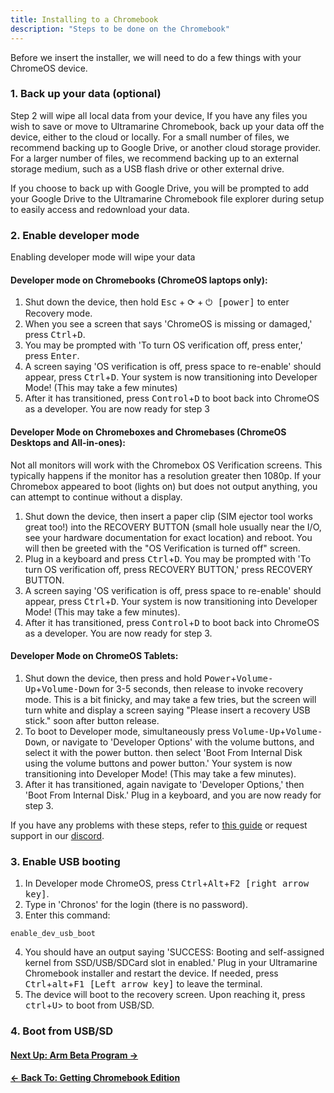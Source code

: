 ```yaml
---
title: Installing to a Chromebook
description: "Steps to be done on the Chromebook"
---
```



Before we insert the installer, we will need to do a few things with your ChromeOS device.

### 1. Back up your data (optional)

Step 2 will wipe all local data from your device, If you have any files you wish to save or move to Ultramarine Chromebook, back up your data off the device, either to the cloud or locally. For a small number of files, we recommend backing up to Google Drive, or another cloud storage provider. For a larger number of files, we recommend backing up to an external storage medium, such as a USB flash drive or other external drive.

If you choose to back up with Google Drive, you will be prompted to add your Google Drive to the Ultramarine Chromebook file explorer during setup to easily access and redownload your data.

### 2. Enable developer mode

<Alert type="warning">Enabling developer mode will wipe your data</Alert>

#### Developer mode on Chromebooks (ChromeOS laptops only):

1. Shut down the device, then hold <kbd>Esc</kbd> + <kbd>⟳</kbd> + <kbd>⏻ [power]</kbd> to enter Recovery mode.
2. When you see a screen that says 'ChromeOS is missing or damaged,' press <kbd>Ctrl</kbd>+<kbd>D</kbd>.
3. You may be prompted with 'To turn OS verification off, press enter,' press <kbd>Enter</kbd>.
4. A screen saying 'OS verification is off, press space to re-enable' should appear, press <kbd>Ctrl</kbd>+<kbd>D</kbd>.
   Your system is now transitioning into Developer Mode! (This may take a few minutes)
5. After it has transitioned, press <kbd>Control</kbd>+<kbd>D</kbd> to boot back into ChromeOS as a developer. You are now ready for step 3

#### Developer Mode on Chromeboxes and Chromebases (ChromeOS Desktops and All-in-ones):

<Alert type="warning">
  Not all monitors will work with the Chromebox OS Verification screens. This
  typically happens if the monitor has a resolution greater then 1080p. If your
  Chromebox appeared to boot (lights on) but does not output anything, you can
  attempt to continue without a display.
</Alert>

1.  Shut down the device, then insert a paper clip (SIM ejector tool works great too!) into the RECOVERY BUTTON (small hole usually near the I/O, see your hardware documentation for exact location) and reboot. You will then be greeted with the "OS Verification is turned off" screen.
2.  Plug in a keyboard and press <kbd>Ctrl</kbd>+<kbd>D</kbd>. You may be prompted with 'To turn OS verification off, press RECOVERY BUTTON,' press RECOVERY BUTTON.
3.  A screen saying 'OS verification is off, press space to re-enable' should appear, press <kbd>Ctrl</kbd>+<kbd>D</kbd>.
    Your system is now transitioning into Developer Mode! (This may take a few minutes).
4.  After it has transitioned, press <kbd>Control</kbd>+<kbd>D</kbd> to boot back into ChromeOS as a developer. You are now ready for step 3.

#### Developer Mode on ChromeOS Tablets:

1.  Shut down the device, then press and hold <kbd>Power</kbd>+<kbd>Volume-Up</kbd>+<kbd>Volume-Down</kbd> for 3-5 seconds, then release to invoke recovery mode. This is a bit finicky, and may take a few tries, but the screen will turn white and display a screen saying "Please insert a recovery USB stick." soon after button release.
2.  To boot to Developer mode, simultaneously press <kbd>Volume-Up</kbd>+<kbd>Volume-Down</kbd>, or navigate to 'Developer Options' with the volume buttons, and select it with the power button. then select 'Boot From Internal Disk using the volume buttons and power button.'
    Your system is now transitioning into Developer Mode! (This may take a few minutes).
3.  After it has transitioned, again navigate to 'Developer Options,' then 'Boot From Internal Disk.' Plug in a keyboard, and you are now ready for step 3.

If you have any problems with these steps, refer to [this guide](https://chromium.googlesource.com/chromiumos/docs/+/main/debug_buttons.md#Firmware-Keyboard-Interface) or request support in our [discord](https://discord.com/invite/5fdPuxTg5Q).

### 3. Enable USB booting

1. In Developer mode ChromeOS, press <kbd>Ctrl</kbd>+<kbd>Alt</kbd>+<kbd>F2 [right arrow key]</kbd>.
2. Type in 'Chronos' for the login (there is no password).
3. Enter this command:

```
enable_dev_usb_boot
```

4. You should have an output saying 'SUCCESS: Booting and self-assigned kernel from SSD/USB/SDCard slot in enabled.' Plug in your Ultramarine Chromebook installer and restart the device. If needed, press <kbd>Ctrl</kbd>+<kbd>alt</kbd>+<kbd>F1 [Left arrow key]</kbd> to leave the terminal.
5. The device will boot to the recovery screen. Upon reaching it, press <kbd>ctrl</kbd>+<kbd>U</kbd>> to boot from USB/SD.

### 4. Boot from USB/SD

#### [Next Up: Arm Beta Program →](armbeta)

#### [← Back To: Getting Chromebook Edition](getting)
